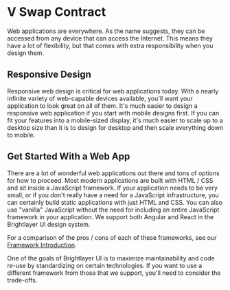 <!-- KEYWORDS: V Swap Contract Smart Contract -->

# V Swap Contract

Web applications are everywhere. As the name suggests, they can be accessed from any device that can access the Internet. This means they have a lot of flexibility, but that comes with extra responsibility when you design them.

## Responsive Design

Responsive web design is critical for web applications today. With a nearly infinite variety of web-capable devices available, you'll want your application to look great on all of them. It's much easier to design a responsive web application if you start with mobile designs first. If you can fit your features into a mobile-sized display, it's much easier to scale up to a desktop size than it is to design for desktop and then scale everything down to mobile.

## Get Started With a Web App

There are a lot of wonderful web applications out there and tons of options for how to proceed. Most modern applications are built with HTML / CSS and sit inside a JavaScript framework. If your application needs to be very small, or if you don't really have a need for a JavaScript infrastructure, you can certainly build static applications with just HTML and CSS. You can also use "vanilla" JavaScript without the need for including an entire JavaScript framework in your application. We support both Angular and React in the Brightlayer UI design system.

For a comparison of the pros / cons of each of these frameworks, see our [Framework Introduction](/development/frameworks-web/intro).

One of the goals of Brightlayer UI is to maximize maintainability and code re-use by standardizing on certain technologies. If you want to use a different framework from those that we support, you'll need to consider the trade-offs.
